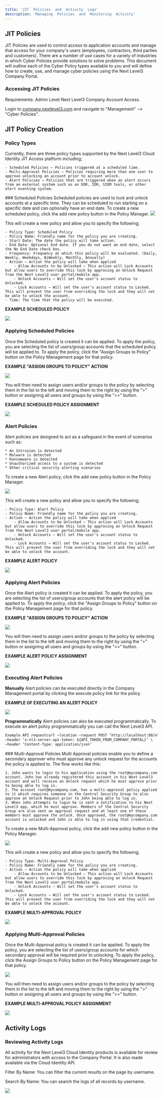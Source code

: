 ---
title: 'JIT  Policies  and  Activity  Logs'
description: 'Managing  Policies  and  Monitoring  Activity'
---

## JIT  Policies

JIT Policies are used to control access to application accounts and manage that access for your company's users (employees, contractors, third parties and customers). There are a number of use cases for a variety of industries in which Cyber Policies provide solutions to solve problems. This document will outline each of the Cyber Policy types available to you and will define how to create, use, and manage cyber policies using the Next Level3 Company Portal.

### Accessing  JIT  Policies
Requirements: Admin Level Next Level3 Company Account Access.

Login to [company.nextlevel3.com](https://company.nextlevel3.com) and navigate to "Management" –> "Cyber Policies".

## JIT  Policy  Creation

### Policy  Types
Currently, there are three policy types supported by the Next Level3 Cloud Identity JIT Access platform including;

    - Scheduled Policies – Policies triggered at a scheduled time.
    - Multi-Approval Policies – Policies requiring more than one user to approve unlocking an account prior to account unlock.
    - Alert Policies – Policies that are triggered when an alert occurs from an external system such as an EDR, IDR, SIEM tools, or other alert eventing system.
<Tabs>
    <Tab icon="icons/clock-regular.svg" title="Scheduled">
### Scheduled  Policies
Scheduled policies are used to lock and unlock accounts at a specific time. They can be scheduled to run starting on a specific date and can optionally have an end date. To create a new scheduled policy, click the add new policy button in the Policy Manager.

<img src="/images/policy1.png" />

This will create a new policy and allow you to specify the following;

    - Policy Type: Scheduled Policy
    - Policy Name: Friendly name for the policy you are creating.
    - Start Date: The date the policy will take action.
    - End Date: Optional End date. If you do not want an end date, select the No End Date check box.
    - Frequency: Frequency at which this policy will be evaluated. (Daily, Weekly, Weekdays, BiWeekly, Monthly, Annually)
    - Action – Action the policy will take when applied
        - Allow Accounts to be Unlocked – This action will Lock Accounts but allow users to override this lock by approving an Unlock Request from the Next Level3 user portal/mobile app.
        - Unlock Accounts – Will set the user's account status to Unlocked.
        - Lock Accounts – Will set the user's account status to Locked. This will prevent the user from overriding the lock and they will not be able to unlock the account.
    - Time: The time that the policy will be executed.

**EXAMPLE SCHEDULED POLICY**

<img src="/images/policy2.png" />

### Applying  Scheduled  Policies
Once the Scheduled policy is created it can be applied. To apply the policy, you are selecting the list of users/group accounts that the scheduled policy will be applied to. To apply the policy, click the "Assign Groups to Policy" button on the Policy Management page for that policy.

**EXAMPLE "ASSIGN GROUPS TO POLICY" ACTION**

<img src="/images/policy3.png" />

You will then need to assign users and/or groups to the policy by selecting them in the list to the left and moving them to the right by using the ">" button or assigning all users and groups by using the ">>" button.

**EXAMPLE SCHEDULED POLICY ASSIGNMENT**

<img src="/images/policy4.png" />
</Tab>
<Tab icon="/icons/circle-exclamation-solid.svg" title="Alert">

### Alert  Policies
Alert policies are designed to act as a safeguard in the event of scenarios such as:

    * An Intrusion is detected
    * Malware is detected
    * Ransomware is detected
    * Unauthorized access to a system is detected
    * Other critical security alerting scenarios

To create a new Alert policy, click the add new policy button in the Policy Manager.

<img src="/images/policy1.png" />

This will create a new policy and allow you to specify the following;

    - Policy Type: Alert Policy
    - Policy Name: Friendly name for the policy you are creating.
    - Action – Action the policy will take when applied
        - Allow Accounts to be Unlocked – This action will Lock Accounts but allow users to override this lock by approving an Unlock Request from the Next Level3 user portal/mobile app.
        - Unlock Accounts – Will set the user's account status to Unlocked.
        - Lock Accounts – Will set the user's account status to Locked. This will prevent the user from overriding the lock and they will not be able to unlock the account.

**EXAMPLE ALERT POLICY**

<img src="/images/policy5.png" />

### Applying  Alert  Policies
Once the Alert policy is created it can be applied. To apply the policy, you are selecting the list of users/group accounts that the alert policy will be applied to. To apply the policy, click the "Assign Groups to Policy" button on the Policy Management page for that policy.

**EXAMPLE "ASSIGN GROUPS TO POLICY" ACTION**

<img src="/images/policy6.png" />

You will then need to assign users and/or groups to the policy by selecting them in the list to the left and moving them to the right by using the ">" button or assigning all users and groups by using the ">>" button.

**EXAMPLE ALERT POLICY ASSIGNMENT**

<img src="/images/policy7.png" />

### Executing  Alert  Policies
**Manually**
Alert policies can be executed directly in the Company Management portal by clicking the execute policy link for the policy.

**EXAMPLE OF EXECUTING AN ALERT POLICY**

<img src="/images/policy8.png" />

**Programmatically**
Alert policies can also be executed programmatically. To execute an alert policy programmatically you can call the Next Level3 API.

```HTML
Example API requestcurl –location –request POST ‘http://localhost:80/nl3/api/v1/sdk/policies/${POLICY_ID}/execute’ \
–header ‘x-nl3-server-api-token: ${API_TOKEN_FROM_COMPANY_PORTAL}’ \
–header ‘Content-Type: application/json’
```
</Tab>
<Tab icon="/icons/unlock-keyhole-solid.svg" title="Multi-Approval">
### Multi-Approval Policies
Multi Approval policies enable you to define a secondary approver who must approve any unlock request for the accounts the policy is applied to. The flow works like this:

    1. John wants to login to his application using the root@mycompany.com account. John has already registered this account in his Next Level3 account and will receive an Unlock request which he must approve prior to being able to log in.
    2. The account root@mycompany.com, has a multi-approval policy applied to it which requires someone in the Central Security Group to also approve an Unlock Request prior to John being able to log in.
    3. When John attempts to login he is sent a notification to his Next Level3 app, which he must approve. Members of the Central Security Group are also sent an approval request and at least one of these members must approve the unlock. Once approved, the root@mycompany.com account is unlocked and John is able to log in using that credential.

To create a new Multi-Approval policy, click the add new policy button in the Policy Manager.

<img src="/images/policy1.png" />

This will create a new policy and allow you to specify the following;

    - Policy Type: Multi-Approval Policy
    - Policy Name: Friendly name for the policy you are creating.
    - Action – Action the policy will take when applied
        - Allow Accounts to be Unlocked – This action will Lock Accounts but allow users to override this lock by approving an Unlock Request from the Next Level3 user portal/mobile app.
        - Unlock Accounts – Will set the user's account status to Unlocked.
        - Lock Accounts – Will set the user's account status to Locked. This will prevent the user from overriding the lock and they will not be able to unlock the account.

**EXAMPLE MULTI-APPROVAL POLICY**

<img src="/images/policy9.png" />

### Applying  Multi-Approval  Policies

Once the Multi-Approval policy is created it can be applied. To apply the policy, you are selecting the list of users/group accounts for which secondary approval will be required prior to unlocking. To apply the policy, click the Assign Groups to Policy button on the Policy Management page for that policy.

<img src="/images/policy10.png" />

You will then need to assign users and/or groups to the policy by selecting them in the list to the left and moving them to the right by using the ">" button or assigning all users and groups by using the ">>" button.

**EXAMPLE MULTI-APPROVAL POLICY ASSIGNMENT**

<img src="/images/policy11.png" />
    </Tab>
</Tabs>

## Activity  Logs
### Reviewing  Activity  Logs
All activity for the Next Level3 Cloud Identity products is available for review for administrators with access to the Company Portal. It is also made available via the Cloud Identity API.

Filter By Name: You can filter the current results on the page by username. 

Search By Name: You can search the logs of all records by username.

<img src="/images/Activity.png" />

